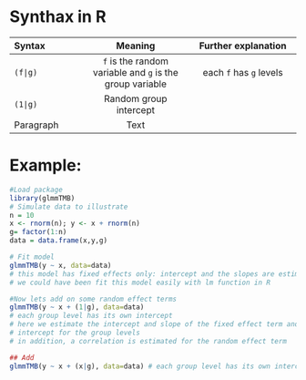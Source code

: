 
# Synthax in R 
| Syntax      | Meaning |  Further explanation | 
| :---        |    :----:   | :----: | 
| ``(f|g)``   | `f` is the random variable and `g` is the group variable    | each `f` has `g` levels | 
| ``(1|g)``      | Random group intercept       |  | 
| Paragraph   | Text        |  | 
 
# Example: 
```r
#Load package
library(glmmTMB)
# Simulate data to illustrate 
n = 10
x <- rnorm(n); y <- x + rnorm(n)
g= factor(1:n)
data = data.frame(x,y,g)

# Fit model
glmmTMB(y ~ x, data=data) 
# this model has fixed effects only: intercept and the slopes are estimated
# we could have been fit this model easily with lm function in R 

#Now lets add on some random effect terms
glmmTMB(y ~ x + (1|g), data=data) 
# each group level has its own intercept 
# here we estimate the intercept and slope of the fixed effect term and 
# intercept for the group levels 
# in addition, a correlation is estimated for the random effect term

## Add 
glmmTMB(y ~ x + (x|g), data=data) # each group level has its own intercept and slope.


```




